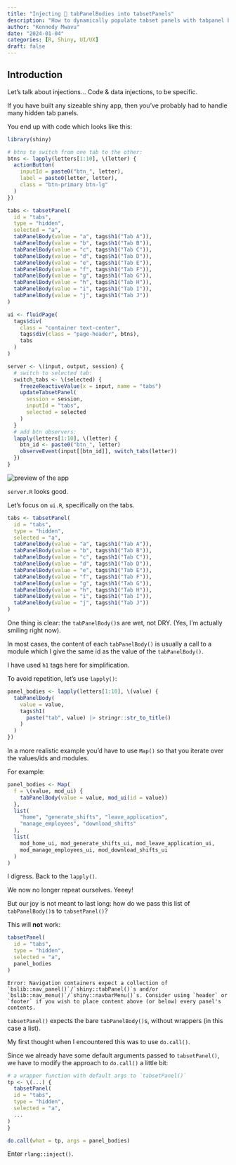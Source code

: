 ```yaml
---
title: "Injecting 💉 tabPanelBodies into tabsetPanels"
description: "How to dynamically populate tabset panels with tabpanel bodies"
author: "Kennedy Mwavu"
date: "2024-01-04"
categories: [R, Shiny, UI/UX]
draft: false
---
```


## Introduction

Let's talk about injections... Code & data injections, to be specific.

If you have built any sizeable shiny app, then you've probably had to handle
many hidden tab panels.

You end up with code which looks like this:

```.r
library(shiny)
```

```.r
# btns to switch from one tab to the other:
btns <- lapply(letters[1:10], \(letter) {
  actionButton(
    inputId = paste0("btn_", letter),
    label = paste0(letter, letter),
    class = "btn-primary btn-lg"
  )
})

tabs <- tabsetPanel(
  id = "tabs",
  type = "hidden",
  selected = "a",
  tabPanelBody(value = "a", tags$h1("Tab A")),
  tabPanelBody(value = "b", tags$h1("Tab B")),
  tabPanelBody(value = "c", tags$h1("Tab C")),
  tabPanelBody(value = "d", tags$h1("Tab D")),
  tabPanelBody(value = "e", tags$h1("Tab E")),
  tabPanelBody(value = "f", tags$h1("Tab F")),
  tabPanelBody(value = "g", tags$h1("Tab G")),
  tabPanelBody(value = "h", tags$h1("Tab H")),
  tabPanelBody(value = "i", tags$h1("Tab I")),
  tabPanelBody(value = "j", tags$h1("Tab J"))
)

ui <- fluidPage(
  tags$div(
    class = "container text-center",
    tags$div(class = "page-header", btns),
    tabs
  )
)
```

```.r
server <- \(input, output, session) {
  # switch to selected tab:
  switch_tabs <- \(selected) {
    freezeReactiveValue(x = input, name = "tabs")
    updateTabsetPanel(
      session = session,
      inputId = "tabs",
      selected = selected
    )
  }
  # add btn observers:
  lapply(letters[1:10], \(letter) {
    btn_id <- paste0("btn_", letter)
    observeEvent(input[[btn_id]], switch_tabs(letter))
  })
}
```

![](./exhibit-1.gif){alt="preview of the app"}

`server.R` looks good.

Let's focus on `ui.R`, specifically on the tabs.

```r
tabs <- tabsetPanel(
  id = "tabs",
  type = "hidden",
  selected = "a",
  tabPanelBody(value = "a", tags$h1("Tab A")),
  tabPanelBody(value = "b", tags$h1("Tab B")),
  tabPanelBody(value = "c", tags$h1("Tab C")),
  tabPanelBody(value = "d", tags$h1("Tab D")),
  tabPanelBody(value = "e", tags$h1("Tab E")),
  tabPanelBody(value = "f", tags$h1("Tab F")),
  tabPanelBody(value = "g", tags$h1("Tab G")),
  tabPanelBody(value = "h", tags$h1("Tab H")),
  tabPanelBody(value = "i", tags$h1("Tab I")),
  tabPanelBody(value = "j", tags$h1("Tab J"))
)
```

One thing is clear: the `tabPanelBody()`s are wet, not DRY. (Yes, I'm actually
smiling right now).

In most cases, the content of each `tabPanelBody()` is usually a call to a
module which I give the same id as the value of the `tabPanelBody()`.

I have used `h1` tags here for simplification.

To avoid repetition, let's use `lapply()`:

```r
panel_bodies <- lapply(letters[1:10], \(value) {
  tabPanelBody(
    value = value,
    tags$h1(
      paste("tab", value) |> stringr::str_to_title()
    )
  )
})
```

In a more realistic example you'd have to use `Map()` so that you iterate
over the values/ids and modules.

For example:

```r
panel_bodies <- Map(
  f = \(value, mod_ui) {
    tabPanelBody(value = value, mod_ui(id = value))
  },
  list(
    "home", "generate_shifts", "leave_application",
    "manage_employees", "download_shifts"
  ),
  list(
    mod_home_ui, mod_generate_shifts_ui, mod_leave_application_ui,
    mod_manage_employees_ui, mod_download_shifts_ui
  )
)
```

I digress. Back to the `lapply()`.

We now no longer repeat ourselves. Yeeey!

But our joy is not meant to last long: how do we pass this list of
`tabPanelBody()`s to `tabsetPanel()`?

This will **not** work:

```r
tabsetPanel(
  id = "tabs",
  type = "hidden",
  selected = "a",
  panel_bodies
)
```

```
Error: Navigation containers expect a collection of `bslib::nav_panel()`/`shiny::tabPanel()`s and/or `bslib::nav_menu()`/`shiny::navbarMenu()`s. Consider using `header` or `footer` if you wish to place content above (or below) every panel's contents.
```

`tabsetPanel()` expects the bare `tabPanelBody()`s, without wrappers (in this
case a list).

My first thought when I encountered this was to use `do.call()`.

Since we already have some default arguments passed to `tabsetPanel()`, we have
to modify the approach to `do.call()` a little bit:

```r
# a wrapper function with default args to `tabsetPanel()`
tp <- \(...) {
  tabsetPanel(
  id = "tabs",
  type = "hidden",
  selected = "a",
  ...
)
}

do.call(what = tp, args = panel_bodies)
```

Enter `rlang::inject()`.

